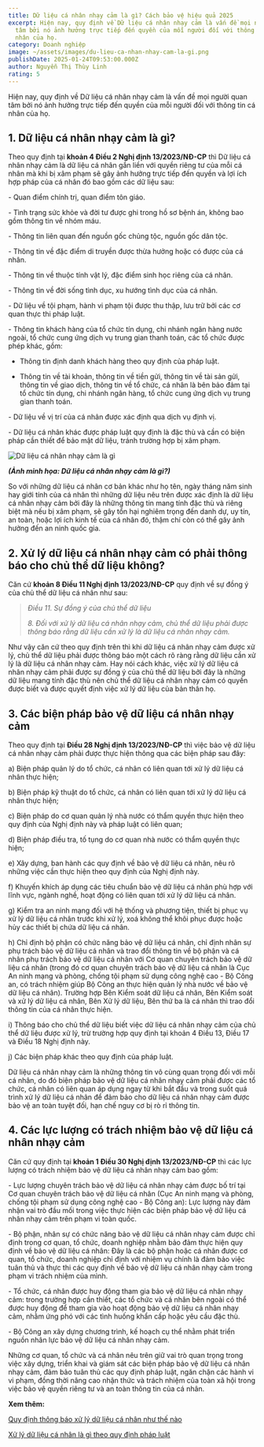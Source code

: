 ```yaml
---
title: Dữ liệu cá nhân nhạy cảm là gì? Cách bảo vệ hiệu quả 2025
excerpt: Hiện nay, quy định về Dữ liệu cá nhân nhạy cảm là vấn đề mọi người quan
  tâm bởi nó ảnh hưởng trực tiếp đến quyền của mỗi người đối với thông tin cá
  nhân của họ.
category: Doanh nghiệp
image: ~/assets/images/du-lieu-ca-nhan-nhay-cam-la-gi.png
publishDate: 2025-01-24T09:53:00.000Z
author: Nguyễn Thị Thùy Linh
rating: 5
---
```

Hiện nay, quy định về Dữ liệu cá nhân nhạy cảm là vấn đề mọi người quan tâm bởi nó ảnh hưởng trực tiếp đến quyền của mỗi người đối với thông tin cá nhân của họ.

## 1. Dữ liệu cá nhân nhạy cảm là gì?

Theo quy định tại **khoản 4 Điều 2 Nghị định 13/2023/NĐ-CP** thì Dữ liệu cá nhân nhạy cảm là dữ liệu cá nhân gắn liền với quyền riêng tư của mỗi cá nhân mà khi bị xâm phạm sẽ gây ảnh hưởng trực tiếp đến quyền và lợi ích hợp pháp của cá nhân đó bao gồm các dữ liệu sau:

\- Quan điểm chính trị, quan điểm tôn giáo.

\- Tình trạng sức khỏe và đời tư được ghi trong hồ sơ bệnh án, không bao gồm thông tin về nhóm máu.

\- Thông tin liên quan đến nguồn gốc chủng tộc, nguồn gốc dân tộc.

\- Thông tin về đặc điểm di truyền được thừa hưởng hoặc có được của cá nhân.

\- Thông tin về thuộc tính vật lý, đặc điểm sinh học riêng của cá nhân.

\- Thông tin về đời sống tình dục, xu hướng tình dục của cá nhân.

\- Dữ liệu về tội phạm, hành vi phạm tội được thu thập, lưu trữ bởi các cơ quan thực thi pháp luật.

\- Thông tin khách hàng của tổ chức tín dụng, chi nhánh ngân hàng nước ngoài, tổ chức cung ứng dịch vụ trung gian thanh toán, các tổ chức được phép khác, gồm:

+ Thông tin định danh khách hàng theo quy định của pháp luật.

+ Thông tin về tài khoản, thông tin về tiền gửi, thông tin về tài sản gửi, thông tin về giao dịch, thông tin về tổ chức, cá nhân là bên bảo đảm tại tổ chức tín dụng, chi nhánh ngân hàng, tổ chức cung ứng dịch vụ trung gian thanh toán.

\- Dữ liệu về vị trí của cá nhân được xác định qua dịch vụ định vị.

\- Dữ liệu cá nhân khác được pháp luật quy định là đặc thù và cần có biện pháp cần thiết để bảo mật dữ liệu, tránh trường hợp bị xâm phạm.

![Dữ liệu cá nhân nhạy cảm là gì](~/assets/images/du-lieu-ca-nhan-nhay-cam-yp.png "Dữ liệu cá nhân nhạy cảm là gì")

***(Ảnh minh họa: Dữ liệu cá nhân nhạy cảm là gì?)***

So với những dữ liệu cá nhân cơ bản khác như họ tên, ngày tháng năm sinh hay giới tính của cá nhân thì những dữ liệu nêu trên được xác định là dữ liệu cá nhân nhạy cảm bởi đây là những thông tin mang tính đặc thù và riêng biệt mà nếu bị xâm phạm, sẽ gây tổn hại nghiêm trọng đến danh dự, uy tín, an toàn, hoặc lợi ích kinh tế của cá nhân đó, thậm chí còn có thể gây ảnh hưởng đến an ninh quốc gia.

## 2. Xử lý dữ liệu cá nhân nhạy cảm có phải thông báo cho chủ thể dữ liệu không?

Căn cứ **khoản 8 Điều 11 Nghị định 13/2023/NĐ-CP** quy định về sự đồng ý của chủ thể dữ liệu cá nhân như sau:

> *Điều 11. Sự đồng ý của chủ thể dữ liệu*
>
> *8. Đối với xử lý dữ liệu cá nhân nhạy cảm, chủ thể dữ liệu phải được thông báo rằng dữ liệu cần xử lý là dữ liệu cá nhân nhạy cảm.*

Như vậy căn cứ theo quy định trên thì khi dữ liệu cá nhân nhạy cảm được xử lý, chủ thể dữ liệu phải được thông báo một cách rõ ràng rằng dữ liệu cần xử lý là dữ liệu cá nhân nhạy cảm. Hay nói cách khác, việc xử lý dữ liệu cá nhân nhạy cảm phải được sự đồng ý của chủ thể dữ liệu bởi đây là những dữ liệu mang tính đặc thù nên chủ thể dữ liệu cá nhân nhạy cảm có quyền được biết và được quyết định việc xử lý dữ liệu của bản thân họ. 

## 3. Các biện pháp bảo vệ dữ liệu cá nhân nhạy cảm

Theo quy định tại **Điều 28 Nghị định 13/2023/NĐ-CP** thì việc bảo vệ dữ liệu cá nhân nhạy cảm phải được thực hiện thông qua các biện pháp sau đây:

a) Biện pháp quản lý do tổ chức, cá nhân có liên quan tới xử lý dữ liệu cá nhân thực hiện;

b) Biện pháp kỹ thuật do tổ chức, cá nhân có liên quan tới xử lý dữ liệu cá nhân thực hiện;

c) Biện pháp do cơ quan quản lý nhà nước có thẩm quyền thực hiện theo quy định của Nghị định này và pháp luật có liên quan;

d) Biện pháp điều tra, tố tụng do cơ quan nhà nước có thẩm quyền thực hiện;

e) Xây dựng, ban hành các quy định về bảo vệ dữ liệu cá nhân, nêu rõ những việc cần thực hiện theo quy định của Nghị định này.

f) Khuyến khích áp dụng các tiêu chuẩn bảo vệ dữ liệu cá nhân phù hợp với lĩnh vực, ngành nghề, hoạt động có liên quan tới xử lý dữ liệu cá nhân.

g) Kiểm tra an ninh mạng đối với hệ thống và phương tiện, thiết bị phục vụ xử lý dữ liệu cá nhân trước khi xử lý, xoá không thể khôi phục được hoặc hủy các thiết bị chứa dữ liệu cá nhân.

h) Chỉ định bộ phận có chức năng bảo vệ dữ liệu cá nhân, chỉ định nhân sự phụ trách bảo vệ dữ liệu cá nhân và trao đổi thông tin về bộ phận và cá nhân phụ trách bảo vệ dữ liệu cá nhân với Cơ quan chuyên trách bảo vệ dữ liệu cá nhân (trong đó cơ quan chuyên trách bảo vệ dữ liệu cá nhân là Cục An ninh mạng và phòng, chống tội phạm sử dụng công nghệ cao - Bộ Công an, có trách nhiệm giúp Bộ Công an thực hiện quản lý nhà nước về bảo vệ dữ liệu cá nhân). Trường hợp Bên Kiểm soát dữ liệu cá nhân, Bên Kiểm soát và xử lý dữ liệu cá nhân, Bên Xử lý dữ liệu, Bên thứ ba là cá nhân thì trao đổi thông tin của cá nhân thực hiện.

i) Thông báo cho chủ thể dữ liệu biết việc dữ liệu cá nhân nhạy cảm của chủ thể dữ liệu được xử lý, trừ trường hợp quy định tại khoản 4 Điều 13, Điều 17 và Điều 18 Nghị định này.

j) Các biện pháp khác theo quy định của pháp luật.

Dữ liệu cá nhân nhạy cảm là những thông tin vô cùng quan trọng đối với mỗi cá nhân, do đó biện pháp bảo vệ dữ liệu cá nhân nhạy cảm phải được các tổ chức, cá nhân có liên quan áp dụng ngay từ khi bắt đầu và trong suốt quá trình xử lý dữ liệu cá nhân để đảm bảo cho dữ liệu cá nhân nhạy cảm được bảo vệ an toàn tuyệt đối, hạn chế nguy cơ bị rò rỉ thông tin.

## 4. Các lực lượng có trách nhiệm bảo vệ dữ liệu cá nhân nhạy cảm

Căn cứ quy định tại **khoản 1 Điều 30 Nghị định 13/2023/NĐ-CP** thì các lực lượng có trách nhiệm bảo vệ dữ liệu cá nhân nhạy cảm bao gồm:

\- Lực lượng chuyên trách bảo vệ dữ liệu cá nhân nhạy cảm được bố trí tại Cơ quan chuyên trách bảo vệ dữ liệu cá nhân (Cục An ninh mạng và phòng, chống tội phạm sử dụng công nghệ cao - Bộ Công an): Lực lượng này đảm nhận vai trò đầu mối trong việc thực hiện các biện pháp bảo vệ dữ liệu cá nhân nhạy cảm trên phạm vi toàn quốc.

\- Bộ phận, nhân sự có chức năng bảo vệ dữ liệu cá nhân nhạy cảm được chỉ định trong cơ quan, tổ chức, doanh nghiệp nhằm bảo đảm thực hiện quy định về bảo vệ dữ liệu cá nhân: Đây là các bộ phận hoặc cá nhân được cơ quan, tổ chức, doanh nghiệp chỉ định với nhiệm vụ chính là đảm bảo việc tuân thủ và thực thi các quy định về bảo vệ dữ liệu cá nhân nhạy cảm trong phạm vi trách nhiệm của mình.

\- Tổ chức, cá nhân được huy động tham gia bảo vệ dữ liệu cá nhân nhạy cảm: trong trường hợp cần thiết, các tổ chức và cá nhân bên ngoài có thể được huy động để tham gia vào hoạt động bảo vệ dữ liệu cá nhân nhạy cảm, nhằm ứng phó với các tình huống khẩn cấp hoặc yêu cầu đặc thù.

\- Bộ Công an xây dựng chương trình, kế hoạch cụ thể nhằm phát triển nguồn nhân lực bảo vệ dữ liệu cá nhân nhạy cảm. 

Những cơ quan, tổ chức và cá nhân nêu trên giữ vai trò quan trọng trong việc xây dựng, triển khai và giám sát các biện pháp bảo vệ dữ liệu cá nhân nhạy cảm, đảm bảo tuân thủ các quy định pháp luật, ngăn chặn các hành vi vi phạm, đồng thời nâng cao nhận thức và trách nhiệm của toàn xã hội trong việc bảo vệ quyền riêng tư và an toàn thông tin của cá nhân.

**Xem thêm:**

 [Quy định thông báo xử lý dữ liệu cá nhân như thế nào](https://yplawfirm.vn/phap-ly/quy-dinh-thong-bao-xu-ly-du-lieu-ca-nhan-nhu-the-nao)

[Xử lý dữ liệu cá nhân là gì theo quy định pháp luật](https://yplawfirm.vn/phap-ly/xu-ly-du-lieu-ca-nhan-la-gi-theo-quy-dinh-phap-luat)[](https://yplawfirm.vn/phap-ly/quy-dinh-thong-bao-xu-ly-du-lieu-ca-nhan-nhu-the-nao)
